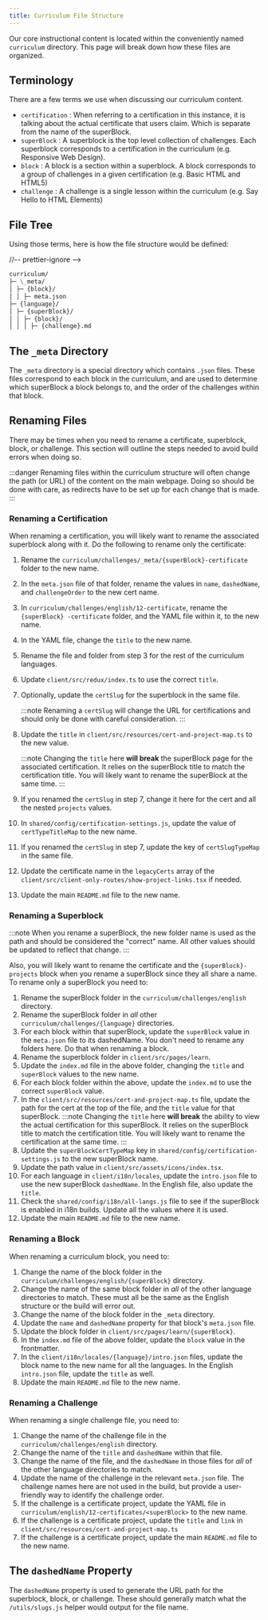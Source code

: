```yaml
---
title: Curriculum File Structure
---
```



Our core instructional content is located within the conveniently named `curriculum` directory. This page will break down how these files are organized.

## Terminology

There are a few terms we use when discussing our curriculum content.

- `certification` : When referring to a certification in this instance, it is talking about the actual certificate that users claim. Which is separate from the name of the superBlock.
- `superBlock` : A superblock is the top level collection of challenges. Each superblock corresponds to a certification in the curriculum (e.g. Responsive Web Design).
- `block` : A block is a section within a superblock. A block corresponds to a group of challenges in a given certification (e.g. Basic HTML and HTML5)
- `challenge` : A challenge is a single lesson within the curriculum (e.g. Say Hello to HTML Elements)

## File Tree

Using those terms, here is how the file structure would be defined:

//-- prettier-ignore -->

```md
curriculum/
├─ \_meta/
│ ├─ {block}/
│ │ ├─ meta.json
├─ {language}/
│ ├─ {superBlock}/
│ │ ├─ {block}/
│ │ │ ├─ {challenge}.md
```

## The `_meta` Directory

The `_meta` directory is a special directory which contains `.json` files. These files correspond to each block in the curriculum, and are used to determine which superBlock a block belongs to, and the order of the challenges within that block.

## Renaming Files

There may be times when you need to rename a certificate, superblock, block, or challenge. This section will outline the steps needed to avoid build errors when doing so.

:::danger
Renaming files within the curriculum structure will often change the path (or URL) of the content on the main webpage. Doing so should be done with care, as redirects have to be set up for each change that is made.
:::

### Renaming a Certification

When renaming a certification, you will likely want to rename the associated superblock along with it. Do the following to rename only the certificate:

<Steps>

1. Rename the `curriculum/challenges/_meta/{superBlock}-certificate` folder to
   the new name.
2. In the `meta.json` file of that folder, rename the values in
   `name`, `dashedName`, and `challengeOrder` to the new cert name.
3. In
   `curriculum/challenges/english/12-certificate`, rename the `{superBlock}
-certificate` folder, and the YAML file within it, to the new name.
4. In the YAML file, change the `title` to the new name.
5. Rename the file and folder
   from step 3 for the rest of the curriculum languages.
6. Update
   `client/src/redux/index.ts` to use the correct `title`.
7. Optionally, update
   the `certSlug` for the superblock in the same file.

   :::note
   Renaming a `certSlug` will change the URL for certifications and should only be done with careful consideration.
   :::

8. Update the `title` in
   `client/src/resources/cert-and-project-map.ts` to the new value.

   :::note
   Changing the `title` here **will break** the superBlock page for the
   associated certification. It relies on the superBlock title to match the
   certification title. You will likely want to rename the superBlock at the same
   time. :::

9. If you renamed the `certSlug` in step 7, change it here for the
   cert and all the nested `projects` values.
10. In `shared/config/certification-settings.js`, update the value of
    `certTypeTitleMap` to the new name.
11. If you renamed the `certSlug` in step 7, update the key of `certSlugTypeMap` in the same file.
12. Update the
    certificate name in the `legacyCerts` array of the
    `client/src/client-only-routes/show-project-links.tsx` if needed.
13. Update the main `README.md` file to the new name.

</Steps>

### Renaming a Superblock

:::note
When you rename a superBlock, the new folder name is used as the path and should be considered the "correct" name. All other values should be updated to reflect that change.
:::

Also, you will likely want to rename the certificate and the `{superBlock}-projects` block when you rename a superBlock since they all share a name. To rename only a superBlock you need to:

<Steps>

1. Rename the superBlock folder in the `curriculum/challenges/english` directory.
2. Rename the superBlock folder in _all_ other `curriculum/challenges/{language}` directories.
3. For each block within that superBlock, update the `superBlock` value in the `meta.json` file to its dashedName. You don't need to rename any folders here. Do that when renaming a block.
4. Rename the superblock folder in `client/src/pages/learn`.
5. Update the `index.md` file in the above folder, changing the `title` and `superBlock` values to the new name.
6. For each block folder within the above, update the `index.md` to use the correct `superBlock` value.
7. In the `client/src/resources/cert-and-project-map.ts` file, update the path for the cert at the top of the file, and the `title` value for that superBlock.
   :::note
   Changing the `title` here **will break** the ability to view the actual certification for this superBlock. It relies on the superBlock title to match the certification title. You will likely want to rename the certification at the same time.
   :::
8. Update the `superBlockCertTypeMap` key in `shared/config/certification-settings.js` to the new superBlock name.
9. Update the path value in `client/src/assets/icons/index.tsx`.
10. For each language in `client/i18n/locales`, update the `intro.json` file to use the new superBlock `dashedName`. In the English file, also update the `title`.
11. Check the `shared/config/i18n/all-langs.js` file to see if the superBlock is enabled in i18n builds. Update all the values where it is used.
12. Update the main `README.md` file to the new name.

</Steps>

### Renaming a Block

When renaming a curriculum block, you need to:

<Steps>

1. Change the name of the block folder in the `curriculum/challenges/english/{superBlock}` directory.
2. Change the name of the same block folder in _all_ of the other language directories to match. These must all be the same as the English structure or the build will error out.
3. Change the name of the block folder in the `_meta` directory.
4. Update the `name` and `dashedName` property for that block's `meta.json` file.
5. Update the block folder in `client/src/pages/learn/{superBlock}`.
6. In the `index.md` file of the above folder, update the `block` value in the frontmatter.
7. In the `client/i18n/locales/{language}/intro.json` files, update the block name to the new name for all the languages. In the English `intro.json` file, update the `title` as well.
8. Update the main `README.md` file to the new name.

</Steps>

### Renaming a Challenge

When renaming a single challenge file, you need to:

<Steps>

1. Change the name of the challenge file in the `curriculum/challenges/english` directory.
2. Change the name of the `title` and `dashedName` within that file.
3. Change the name of the file, and the `dashedName` in those files for _all_ of the other language directories to match.
4. Update the name of the challenge in the relevant `meta.json` file. The challenge names here are not used in the build, but provide a user-friendly way to identify the challenge order.
5. If the challenge is a certificate project, update the YAML file in `curriculum/english/12-certificates/<superBlock>` to the new name.
6. If the challenge is a certificate project, update the `title` and `link` in `client/src/resources/cert-and-project-map.ts`
7. If the challenge is a certificate project, update the main `README.md` file to the new name.

</Steps>

## The `dashedName` Property

The `dashedName` property is used to generate the URL path for the superblock, block, or challenge. These should generally match what the `/utils/slugs.js` helper would output for the file name.
